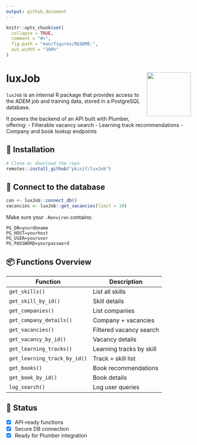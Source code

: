 ```yaml
---
output: github_document
---
```


<!-- README.md is generated from README.Rmd. Please edit that file -->

```r
knitr::opts_chunk$set(
  collapse = TRUE,
  comment = "#>",
  fig.path = "man/figures/README-",
  out.width = "100%"
)
```

# luxJob <img src="man/figures/logo.png" align="right" height="120" />

`luxJob` is an internal R package that provides access to the ADEM job and training data, stored in a PostgreSQL database.

It powers the backend of an API built with Plumber, offering:
- Filterable vacancy search
- Learning track recommendations
- Company and book lookup endpoints

## 🚀 Installation

```r
# Clone or download the repo
remotes::install_github("pkinif/luxJob")
```

## 🔌 Connect to the database

```r
con <- luxJob::connect_db()
vacancies <- luxJob::get_vacancies(limit = 10)
```

Make sure your `.Renviron` contains:

```
PG_DB=yourdbname
PG_HOST=yourhost
PG_USER=youruser
PG_PASSWORD=yourpassword
```

## 📦 Functions Overview

| Function | Description |
|----------|-------------|
| `get_skills()` | List all skills |
| `get_skill_by_id()` | Skill details |
| `get_companies()` | List companies |
| `get_company_details()` | Company + vacancies |
| `get_vacancies()` | Filtered vacancy search |
| `get_vacancy_by_id()` | Vacancy details |
| `get_learning_tracks()` | Learning tracks by skill |
| `get_learning_track_by_id()` | Track + skill list |
| `get_books()` | Book recommendations |
| `get_book_by_id()` | Book details |
| `log_search()` | Log user queries |

## 🧪 Status

- [x] API-ready functions
- [x] Secure DB connection
- [x] Ready for Plumber integration